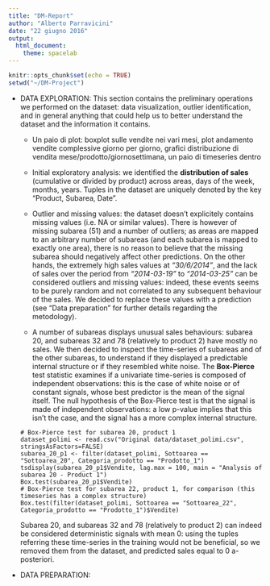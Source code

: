 ```yaml
---
title: "DM-Report"
author: "Alberto Parravicini"
date: "22 giugno 2016"
output: 
  html_document: 
    theme: spacelab
---
```


```r
knitr::opts_chunk$set(echo = TRUE)
setwd("~/DM-Project")
```

* DATA EXPLORATION:
    This section contains the preliminary operations we performed on the dataset: data visualization, outlier identification, and in general anything that could help us to better understand the dataset and the information it contains.
    + Un paio di plot: boxplot sulle vendite nei vari mesi, plot andamento vendite complessive giorno per giorno, grafici distribuzione di vendita mese/prodotto/giornosettimana, un paio di timeseries dentro

    + Initial exploratory analysis: we identified the **distribution of sales** (cumulative or divided by product) across areas, days of the week, months, years. 
    Tuples in the dataset are uniquely denoted by the key "Product, Subarea, Date".
    + Outlier and missing values: the dataset doesn't explicitely contains missing values (i.e. NA or similar values). There is however of missing subarea (51) and a number of outliers; as areas are mapped to an arbitrary number of subareas (and each subarea is mapped to exactly one area), there is no reason to believe that the missing subarea should negatively affect other predictions. 
    On the other hands, the extremely high sales values at *"30/6/2014"*, and the lack of sales over the period from *"2014-03-19"* to *"2014-03-25"* can be considered outliers and missing values: indeed, these events seems to be purely random and not correlated to any subsequent behaviour of the sales. We decided to replace these values with a prediction (see "Data preparation" for further details regarding the metodology).
    + A number of subareas displays unusual sales behaviours: subarea 20, and subareas 32 and 78 (relatively to product 2) have mostly no sales. We then decided to inspect the time-series of subareas and of the other subareas, to understand if they displayed a predictable internal structure or if they resembled white noise. The **Box-Pierce** test statistic examines if a univariate time-series is composed of independent observations: this is the case of white noise or of constant signals, whose best predictor is the mean of the signal itself.
    The null hypothesis of the Box-Pierce test is that the signal is made of independent observations: a low p-value implies that this isn't the case, and the signal has a more complex internal structure.
    ```
    # Box-Pierce test for subarea 20, product 1
    dataset_polimi <- read.csv("Original data/dataset_polimi.csv", stringsAsFactors=FALSE)
    subarea_20_p1 <- filter(dataset_polimi, Sottoarea == "Sottoarea_20", Categoria_prodotto == "Prodotto_1")
    tsdisplay(subarea_20_p1$Vendite, lag.max = 100, main = "Analysis of subarea 20 - Product 1")
    Box.test(subarea_20_p1$Vendite)
    # Box-Pierce test for subarea 22, product 1, for comparison (this timeseries has a complex structure)
    Box.test(filter(dataset_polimi, Sottoarea == "Sottoarea_22", Categoria_prodotto == "Prodotto_1")$Vendite)
    ```
    Subarea 20, and subareas 32 and 78 (relatively to product 2) can indeed be considered deterministic signals with mean 0: using  the tuples referring these time-series in the training would not be beneficial, so we removed them from the dataset, and predicted sales equal to 0 a-posteriori.
    
* DATA PREPARATION: